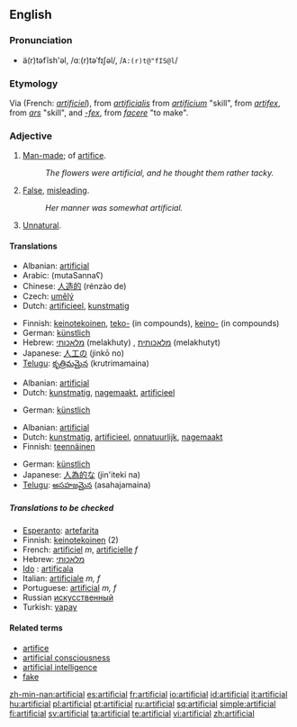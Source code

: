{{wikipedia|dab=artificial}}
==English==

===Pronunciation===
*ä(r)təfĭsh'əl, /ɑː(r)təˈfɪʃəl/, /<tt>A:(r)t@"fIS@l</tt>/

===Etymology===
Via {{OF.}} (French: ''[[artificiel]]''), from {{L.}} ''[[artificialis]]'' from ''[[artificium]]'' "skill", from ''[[artifex]]'', from ''[[ars]]'' "skill", and ''[[-fex]]'', from ''[[facere]]'' "to make".

===Adjective===
{{en-adj}}

# [[Man-made]]; of [[artifice]].
#:''The flowers were artificial, and he thought them rather tacky.''
# [[False]], [[misleading]].
#:''Her manner was somewhat artificial.''
# [[Unnatural]].

====Translations====
{{trans-top|man-made}}
*Albanian: [[artificial]]
*Arabic: {{ARchar|[[مُتَصَنَّع]]}} (mutaSannaʕ)
*Chinese: [[人造的]] (rénzào de)
*Czech: [[umělý]] {{m}}
*Dutch: [[artificieel]], [[kunstmatig]]
{{trans-mid}}
*Finnish: [[keinotekoinen]], [[teko-]] (in compounds), [[keino-]] (in compounds)
*German: [[künstlich]]
*Hebrew: [[מלאכותי]] (melakhuty) {{m}}, [[מלאכותית]] (melakhutyt) {{f}}
*Japanese: [[人工の]] (jinkō no)
*[[Telugu]]: [[కృత్రిమమైన]] (krutrimamaina)
{{trans-bottom}}

{{trans-top|false, misleading}}
*Albanian: [[artificial]]
*Dutch: [[kunstmatig]], [[nagemaakt]], [[artificieel]]
{{trans-mid}}
*German: [[künstlich]]
{{trans-bottom}}

{{trans-top|unnatural}}
*Albanian: [[artificial]]
*Dutch: [[kunstmatig]], [[artificieel]], [[onnatuurlijk]], [[nagemaakt]]
*Finnish: [[teennäinen]]
{{trans-mid}}
*German: [[künstlich]]
*Japanese: [[人為的な]] (jin'iteki na)
*[[Telugu]]: [[అసహజమైన]] (asahajamaina)
{{trans-bottom}}

=====Translations to be checked=====
*[[Esperanto]]: [[artefarita]]
*Finnish: [[keinotekoinen]] (2)
*French: [[artificiel]] ''m'', [[artificielle]] ''f''
*Hebrew: [[מלאכותי]]
* [[Ido]] : [[artificala]]
*Italian: [[artificiale]] ''m, f''
*Portuguese: [[artificial]] ''m, f''
*Russian [[искусственный]]
*Turkish: [[yapay]]

====Related terms====
*[[artifice]]
*[[artificial consciousness]]
*[[artificial intelligence]]
*[[fake]]

[[zh-min-nan:artificial]]
[[es:artificial]]
[[fr:artificial]]
[[io:artificial]]
[[id:artificial]]
[[it:artificial]]
[[hu:artificial]]
[[pl:artificial]]
[[pt:artificial]]
[[ru:artificial]]
[[sq:artificial]]
[[simple:artificial]]
[[fi:artificial]]
[[sv:artificial]]
[[ta:artificial]]
[[te:artificial]]
[[vi:artificial]]
[[zh:artificial]]